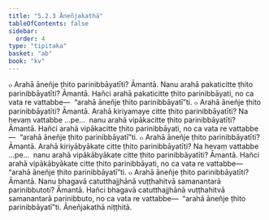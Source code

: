 ```yaml
---
title: "5.2.3 Āneñjakathā"
tableOfContents: false
sidebar:
  order: 4
type: "tipitaka"
basket: "ab"
book: "kv"
---
```



<DynamicBreadcrumb />

<Division number="896" book="kv" bookNo="32" page="444">

<Paragraph number="2744" book="kv">
๐ Arahā āneñje ṭhito parinibbāyatīti? Āmantā. Nanu arahā pakaticitte ṭhito parinibbāyatīti? Āmantā. Hañci arahā pakaticitte ṭhito parinibbāyati, no ca vata re vattabbe—  “arahā āneñje ṭhito parinibbāyatī”ti.
</Paragraph>

<Paragraph number="2745" book="kv">
๐ Arahā āneñje ṭhito parinibbāyatīti? Āmantā. Arahā kiriyamaye citte ṭhito parinibbāyatīti? Na hevaṃ vattabbe …pe…  nanu arahā vipākacitte ṭhito parinibbāyatīti? Āmantā. Hañci arahā vipākacitte ṭhito parinibbāyati, no ca vata re vattabbe—  “arahā āneñje ṭhito parinibbāyatī”ti.
</Paragraph>

<Paragraph number="2746" book="kv">
๐ Arahā āneñje ṭhito parinibbāyatīti? Āmantā. Arahā kiriyābyākate citte ṭhito parinibbāyatīti? Na hevaṃ vattabbe …pe…  nanu arahā vipākābyākate citte ṭhito parinibbāyatīti? Āmantā. Hañci arahā vipākābyākate citte ṭhito parinibbāyati, no ca vata re vattabbe—  “arahā āneñje ṭhito parinibbāyatī”ti.
</Paragraph>

<Paragraph number="2747" book="kv">
๐ Arahā āneñje ṭhito parinibbāyatīti? Āmantā. Nanu bhagavā catutthajjhānā vuṭṭhahitvā samanantarā parinibbutoti? Āmantā. Hañci bhagavā catutthajjhānā vuṭṭhahitvā samanantarā parinibbuto, no ca vata re vattabbe—  “arahā āneñje ṭhito parinibbāyatī”ti.

</Paragraph>
</Division>

<Paragraph number="2748" type="center" book="kv">
Āneñjakathā niṭṭhitā.
</Paragraph>